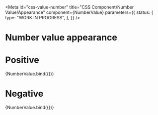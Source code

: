 <!-- @license CC0-1.0 -->


<Meta
  id="css-value-number"
  title="CSS Component/Number Value/Appearance"
  component={NumberValue}
  parameters={{
    status: {
      type: "WORK IN PROGRESS",
    },
  }}
/>

# Number value appearance

# Positive

<Canvas>
  <Story
    args={{
      value: 123,
      textContent: "123",
      appearance: "positive",
    }}
    name="Positive"
  >
    {NumberValue.bind({})}
  </Story>
</Canvas>

# Negative

<Canvas>
  <Story
    args={{
      value: -123,
      textContent: "-123",
      appearance: "negative",
    }}
    name="Negative"
  >
    {NumberValue.bind({})}
  </Story>
</Canvas>
